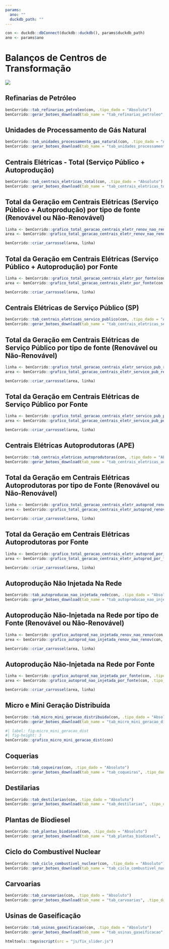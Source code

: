 ```yaml
---
params:
  ano: ""
  duckdb_path: ""
---
```


```r
con <- duckdb::dbConnect(duckdb::duckdb(), params$duckdb_path)
ano <- params$ano
```

# Balanços de Centros de Transformação

![](../img/capas/imagem_cap_5.png)

## Refinarias de Petróleo

```r
benCorrido::tab_refinarias_petroleo(con, .tipo_dado = "Absoluto")
benCorrido::gerar_botoes_download(tab_name = "tab_refinarias_petroleo", .tipo_dado = "Absoluto")
```

## Unidades de Processamento de Gás Natural

```r
benCorrido::tab_unidades_processamento_gas_natural(con, .tipo_dado = "Absoluto")
benCorrido::gerar_botoes_download(tab_name = "tab_unidades_processamento_gas_natural", .tipo_dado = "Absoluto")
```

## Centrais Elétricas - Total (Serviço Público + Autoprodução)

```r
benCorrido::tab_centrais_eletricas_total(con, .tipo_dado = "Absoluto")
benCorrido::gerar_botoes_download(tab_name = "tab_centrais_eletricas_total", .tipo_dado = "Absoluto")
```

## Total da Geração em Centrais Elétricas (Serviço Público + Autoprodução) por tipo de fonte (Renovável ou Não-Renovável)

```r
linha <- benCorrido::grafico_total_geracao_centrais_eletr_renov_nao_renov(con, .tipo_dado = "Absoluto", .tipo_grafico = "linha")
area <- benCorrido::grafico_total_geracao_centrais_eletr_renov_nao_renov(con, .tipo_dado = "Absoluto", .tipo_grafico = "area")

benCorrido::criar_carrossel(area, linha)
```

## Total da Geração em Centrais Elétricas (Serviço Público + Autoprodução) por Fonte

```r
linha <- benCorrido::grafico_total_geracao_centrais_eletr_por_fonte(con, .tipo_dado = "Absoluto", .tipo_grafico = "linha")
area <- benCorrido::grafico_total_geracao_centrais_eletr_por_fonte(con, .tipo_dado = "Absoluto", .tipo_grafico = "area")

benCorrido::criar_carrossel(area, linha)
```

## Centrais Elétricas de Serviço Público (SP)

```r
benCorrido::tab_centrais_eletricas_servico_publico(con, .tipo_dado = "Absoluto")
benCorrido::gerar_botoes_download(tab_name = "tab_centrais_eletricas_servico_publico", .tipo_dado = "Absoluto")
```

## Total da Geração em Centrais Elétricas de Serviço Público por tipo de fonte (Renovável ou Não-Renovável)

```r
linha <- benCorrido::grafico_total_geracao_centrais_eletr_servico_pub_renov_nao_renov(con, .tipo_dado = "Absoluto", .tipo_grafico = "linha")
area <- benCorrido::grafico_total_geracao_centrais_eletr_servico_pub_renov_nao_renov(con, .tipo_dado = "Absoluto", .tipo_grafico = "area")

benCorrido::criar_carrossel(area, linha)
```

## Total da Geração em Centrais Elétricas de Serviço Público por Fonte

```r
linha <- benCorrido::grafico_total_geracao_centrais_eletr_servico_pub_por_fonte(con, .tipo_dado = "Absoluto", .tipo_grafico = "linha")
area <- benCorrido::grafico_total_geracao_centrais_eletr_servico_pub_por_fonte(con, .tipo_dado = "Absoluto", .tipo_grafico = "area")

benCorrido::criar_carrossel(area, linha)
```

## Centrais Elétricas Autoprodutoras (APE)

```r
benCorrido::tab_centrais_eletricas_autoprodutoras(con, .tipo_dado = "Absoluto")
benCorrido::gerar_botoes_download(tab_name = "tab_centrais_eletricas_autoprodutoras", .tipo_dado = "Absoluto")
```

## Total da Geração em Centrais Elétricas Autoprodutoras por tipo de Fonte (Renovável ou Não-Renovável)

```r
linha <- benCorrido::grafico_total_geracao_centrais_eletr_autoprod_renov_nao_renov(con, .tipo_dado = "Absoluto", .tipo_grafico = "linha")
area <- benCorrido::grafico_total_geracao_centrais_eletr_autoprod_renov_nao_renov(con, .tipo_dado = "Absoluto", .tipo_grafico = "area")

benCorrido::criar_carrossel(area, linha)
```

## Total da Geração em Centrais Elétricas Autoprodutoras por Fonte

```r
linha <- benCorrido::grafico_total_geracao_centrais_eletr_autoprod_por_fonte(con, .tipo_dado = "Absoluto", .tipo_grafico = "linha")
area <- benCorrido::grafico_total_geracao_centrais_eletr_autoprod_por_fonte(con, .tipo_dado = "Absoluto", .tipo_grafico = "area")

benCorrido::criar_carrossel(area, linha)
```

## Autoprodução Não Injetada Na Rede

```r
benCorrido::tab_autoproducao_nao_injetada_rede(con, .tipo_dado = "Absoluto")
benCorrido::gerar_botoes_download(tab_name = "tab_autoproducao_nao_injetada_rede", .tipo_dado = "Absoluto")
```

## Autoprodução Não-Injetada na Rede por tipo de Fonte (Renovável ou Não-Renovável)

```r
linha <- benCorrido::grafico_autoprod_nao_injetada_renov_nao_renov(con, .tipo_dado = "Absoluto", .tipo_grafico = "linha")
area <- benCorrido::grafico_autoprod_nao_injetada_renov_nao_renov(con, .tipo_dado = "Absoluto", .tipo_grafico = "area")

benCorrido::criar_carrossel(area, linha)
```

## Autoprodução Não-Injetada na Rede por Fonte

```r
linha <- benCorrido::grafico_autoprod_nao_injetada_por_fonte(con, .tipo_dado = "Absoluto", .tipo_grafico = "linha")
area <- benCorrido::grafico_autoprod_nao_injetada_por_fonte(con, .tipo_dado = "Absoluto", .tipo_grafico = "area")

benCorrido::criar_carrossel(area, linha)
```

## Micro e Mini Geração Distribuída

```r
benCorrido::tab_micro_mini_geracao_distribuida(con, .tipo_dado = "Absoluto")
benCorrido::gerar_botoes_download(tab_name = "tab_micro_mini_geracao_distribuida", .tipo_dado = "Absoluto")
```

```r
#| label: fig-micro_mini_geracao_dist
#| fig-height: 3
benCorrido::grafico_micro_mini_geracao_dist(con)
```

## Coquerias

```r
benCorrido::tab_coqueiras(con, .tipo_dado = "Absoluto")
benCorrido::gerar_botoes_download(tab_name = "tab_coqueiras", .tipo_dado = "Absoluto")
```

## Destilarias

```r
benCorrido::tab_destilarias(con, .tipo_dado = "Absoluto")
benCorrido::gerar_botoes_download(tab_name = "tab_destilarias", .tipo_dado = "Absoluto")
```

## Plantas de Biodiesel

```r
benCorrido::tab_plantas_biodiesel(con, .tipo_dado = "Absoluto")
benCorrido::gerar_botoes_download(tab_name = "tab_plantas_biodiesel", .tipo_dado = "Absoluto")
```

## Ciclo do Combustível Nuclear

```r
benCorrido::tab_ciclo_combustivel_nuclear(con, .tipo_dado = "Absoluto")
benCorrido::gerar_botoes_download(tab_name = "tab_ciclo_combustivel_nuclear", .tipo_dado = "Absoluto")
```

## Carvoarias

```r
benCorrido::tab_carvoarias(con, .tipo_dado = "Absoluto")
benCorrido::gerar_botoes_download(tab_name = "tab_carvoarias", .tipo_dado = "Absoluto")
```

## Usinas de Gaseificação

```r
benCorrido::tab_usinas_gaseificacao(con, .tipo_dado = "Absoluto")
benCorrido::gerar_botoes_download(tab_name = "tab_usinas_gaseificacao", .tipo_dado = "Absoluto")
```

```r
htmltools::tags$script(src = "js/fix_slider.js")
```

